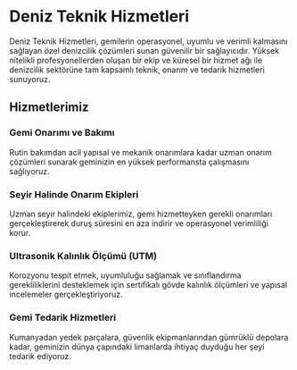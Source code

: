# Deniz Teknik Hizmetleri

Deniz Teknik Hizmetleri, gemilerin operasyonel, uyumlu ve verimli kalmasını sağlayan özel denizcilik çözümleri sunan güvenilir bir sağlayıcıdır. Yüksek nitelikli profesyonellerden oluşan bir ekip ve küresel bir hizmet ağı ile denizcilik sektörüne tam kapsamlı teknik, onarım ve tedarik hizmetleri sunuyoruz.

## Hizmetlerimiz

### Gemi Onarımı ve Bakımı

Rutin bakımdan acil yapısal ve mekanik onarımlara kadar uzman onarım çözümleri sunarak geminizin en yüksek performansta çalışmasını sağlıyoruz.

### Seyir Halinde Onarım Ekipleri

Uzman seyir halindeki ekiplerimiz, gemi hizmetteyken gerekli onarımları gerçekleştirerek duruş süresini en aza indirir ve operasyonel verimliliği korur.

### Ultrasonik Kalınlık Ölçümü (UTM)

Korozyonu tespit etmek, uyumluluğu sağlamak ve sınıflandırma gerekliliklerini desteklemek için sertifikalı gövde kalınlık ölçümleri ve yapısal incelemeler gerçekleştiriyoruz.

### Gemi Tedarik Hizmetleri

Kumanyadan yedek parçalara, güvenlik ekipmanlarından gümrüklü depolara kadar, geminizin dünya çapındaki limanlarda ihtiyaç duyduğu her şeyi tedarik ediyoruz.
